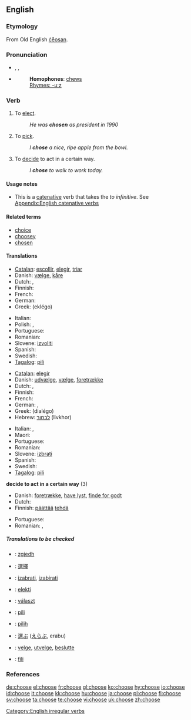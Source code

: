 ==English==

===Etymology===
From Old English [[ceosan|ċēosan]].

===Pronunciation===
*{{AHD|cho͞oz}}, {{IPA|/tʃuːz/}}, {{SAMPA|/tSu:z/}}
*{{audio|en-us-choose.ogg|Audio (US)}}
*: '''Homophones''': [[chew]]s
*: [[Rhymes:English:-uːz|Rhymes: -uːz]]

===Verb===
{{en-verb|chooses|choosing|chose|chosen}}

# To [[elect]].
#: ''He was '''chosen''' as president in 1990''
# To [[pick]].
#: ''I '''chose''' a nice, ripe apple from the bowl.''
# To [[decide]] to act in a certain way.
#: ''I '''chose''' to walk to work today.''

====Usage notes====
* This is a [[catenative]] verb that takes the ''to infinitive''. See [[Appendix:English catenative verbs]]

====Related terms====
*[[choice]]
*[[choosey]]
*[[chosen]]

====Translations====
{{trans-top|to elect}}
*[[Catalan]]: [[escollir]], [[elegir]], [[triar]]
*Danish: [[vælge]], [[kåre]]
* Dutch: {{t+|nl|kiezen}}, {{t+|nl|verkiezen}}
* Finnish: {{t+|fi|valita}}
* French: {{t+|fr|choisir}}
* German: {{t+|de|wählen}}
*Greek: {{t+|el|εκλέγω||}} (eklégo)
{{trans-mid}}
* Italian: {{t+|it|eleggere}}
* Polish: {{t+|pl|wybierać}}, {{t|pl|wybrać}}
* Portuguese: {{t|pt|escolher}}
* Romanian: {{t-|ro|alege}}
*Slovene: [[izvoliti]]
* Spanish: {{t+|es|elegir}}
* Swedish: {{t+|sv|välja}}
*[[Tagalog]]: [[pili]]
{{trans-bottom}}

{{trans-top|to pick}}
*[[Catalan]]: [[elegir]]
*Danish: [[udvælge]], [[vælge]], [[foretrække]]
* Dutch: {{t+|nl|kiezen}}, {{t+|nl|uitkiezen}}
* Finnish: {{t+|fi|valita}}
* French: {{t+|fr|choisir}}
* German: {{t|de|auswählen}}, {{t+|de|wählen}}
*Greek: {{t+|el|διαλέγω||}} (dialégo)
*Hebrew: [[לבחור]] (livkhor)
{{trans-mid}}
* Italian: {{t+|it|scegliere}}, {{t+|it|selezionare}}
* Maori: {{t-|mi|whiri|xs=Maori}}
* Portuguese: {{t|pt|escolher}}
* Romanian: {{t-|ro|alege}}
*Slovene: [[izbrati]]
* Spanish: {{t-|es|escoger}}
* Swedish: {{t+|sv|välja}}
*[[Tagalog]]: [[pili]]
{{trans-bottom}}

'''decide to act in a certain way''' (3)
{{trans-top|to decide to act in a certain way}}
*Danish: [[foretrække]], [[have lyst]], [[finde for godt]]
* Dutch: {{t+|nl|kiezen}}
*Finnish: [[päättää]] [[tehdä]]
{{trans-mid}}
* Portuguese: {{t|pt|escolher}}
* Romanian: {{t-|ro|vrea}}, {{t|ro|prefera}}
{{trans-bottom}}

=====Translations to be checked=====
{{checktrans}}
*{{ttbc|Albanian}}: [[zgjedh]]
*{{ttbc|Chinese}}: [[選擇]]
*{{ttbc|Croatian}}: [[izabrati]], [[izabirati]]
*{{ttbc|Esperanto}}: [[elekti]]
*{{ttbc|Hungarian}}: [[választ]]
*{{ttbc|Ilocano}}: [[pili]]
*{{ttbc|Indonesian}}: [[pilih]]
*{{ttbc|Japanese}}: [[選ぶ]] ([[えらぶ]], erabu)
*{{ttbc|Norwegian}}: [[velge]], [[utvelge]], [[beslutte]]
*{{ttbc|Tongan}}: [[fili]]

===References===
{{R:Century 1911}}
{{R:Webster 1913}}

[[Category:English irregular verbs]]

[[de:choose]]
[[el:choose]]
[[fr:choose]]
[[gl:choose]]
[[ko:choose]]
[[hy:choose]]
[[io:choose]]
[[id:choose]]
[[it:choose]]
[[kk:choose]]
[[hu:choose]]
[[ja:choose]]
[[pl:choose]]
[[fi:choose]]
[[sv:choose]]
[[ta:choose]]
[[te:choose]]
[[vi:choose]]
[[uk:choose]]
[[zh:choose]]